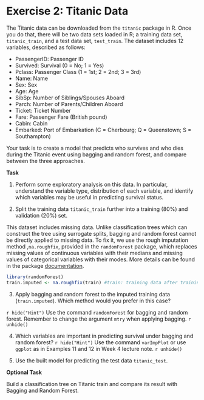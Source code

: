 # Exercise 2: Titanic Data

The Titanic data can be downloaded from the `titanic` package in R. Once you do that, there will be two data sets loaded in R; a training data set, `titanic_train`, and a test data set, `test_train`. The dataset includes 12 variables, described as follows: 

* PassengerID: Passenger ID
* Survived: Survival (0 = No; 1 = Yes)
* Pclass: Passenger Class (1 = 1st; 2 = 2nd; 3 = 3rd)
* Name: Name
* Sex: Sex
* Age: Age
* SibSp: Number of Siblings/Spouses Aboard
* Parch: Number of Parents/Children Aboard
* Ticket: Ticket Number
* Fare:  Passenger Fare (British pound)
* Cabin: Cabin
* Embarked: Port of Embarkation (C = Cherbourg; Q = Queenstown; S = Southampton)

Your task is to create a model that predicts who survives and who dies during the Titanic event using bagging and random forest, and compare between the three approaches.

**Task**

1. Perform some exploratory analysis on this data. In particular, understand the variable type, distribution of each variable, and identify which variables may be useful in predicting survival status. 

2. Split the training data `titanic_train` further into a training (80%) and validation (20%) set. 
<br>

This dataset includes missing data. Unlike classification trees which can construct the tree using surrogate splits, bagging and random forest cannot be directly applied to missing data. To fix it, we use the rough imputation method ,`na.roughfix`, provided in the `randomForest` package, which replaces missing values of continuous variables with their medians and missing values of categorical variables with their modes. More details can be found in the package [documentation](https://cran.r-project.org/web/packages/randomForest/randomForest.pdf). 

```r
library(randomForest)
train.imputed <- na.roughfix(train) #train: training data after training/validation split
```

3. Apply bagging and random forest to the imputed training data (`train.imputed`). Which method would you prefer in this case? 

`r hide("Hint")`
Use the command `randomForest` for bagging and random forest. Remember to change the argument `mtry` when applying bagging. 
`r unhide()`

4. Which variables are important in predicting survival under bagging and random forest? 
`r hide("Hint")`
Use the command `varImpPlot` or use `ggplot` as in Examples 11 and 12 in Week 4 lecture note.
`r unhide()`

5. Use the built model for predicting the test data `titanic_test`. 

**Optional Task**

Build a classification tree on Titanic train and compare its result with Bagging and Random Forest. 